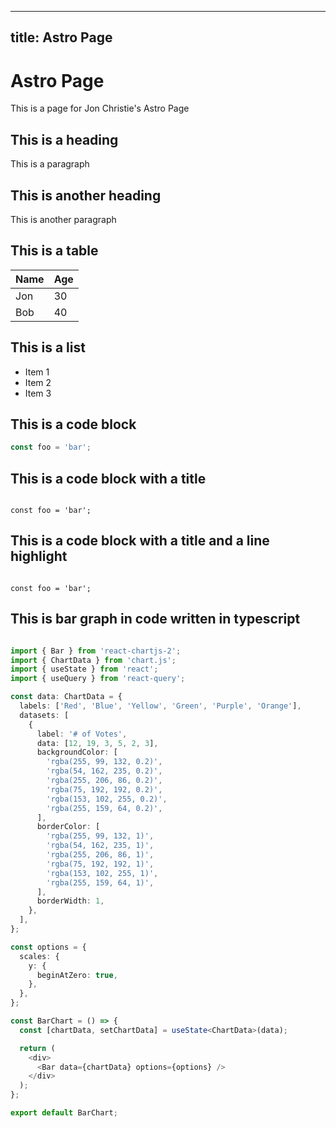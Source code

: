 

---
title: Astro Page
---

# Astro Page

This is a page for Jon Christie's Astro Page



## This is a heading

This is a paragraph

## This is another heading

This is another paragraph

## This is a table

| Name | Age |
| ---- | --- |
| Jon  | 30  |
| Bob  | 40  |

## This is a list

- Item 1
- Item 2
- Item 3


## This is a code block

```js
const foo = 'bar';
```

## This is a code block with a title

```js:title=src/pages/home.mdx

const foo = 'bar';
```

## This is a code block with a title and a line highlight

```js:title=src/pages/home.mdx#L1-L3

const foo = 'bar';
```

## This is bar graph in code written in typescript

```typescript

import { Bar } from 'react-chartjs-2';
import { ChartData } from 'chart.js';
import { useState } from 'react';
import { useQuery } from 'react-query';

const data: ChartData = {
  labels: ['Red', 'Blue', 'Yellow', 'Green', 'Purple', 'Orange'],
  datasets: [
    {
      label: '# of Votes',
      data: [12, 19, 3, 5, 2, 3],
      backgroundColor: [
        'rgba(255, 99, 132, 0.2)',
        'rgba(54, 162, 235, 0.2)',
        'rgba(255, 206, 86, 0.2)',
        'rgba(75, 192, 192, 0.2)',
        'rgba(153, 102, 255, 0.2)',
        'rgba(255, 159, 64, 0.2)',
      ],
      borderColor: [
        'rgba(255, 99, 132, 1)',
        'rgba(54, 162, 235, 1)',
        'rgba(255, 206, 86, 1)',
        'rgba(75, 192, 192, 1)',
        'rgba(153, 102, 255, 1)',
        'rgba(255, 159, 64, 1)',
      ],
      borderWidth: 1,
    },
  ],
};

const options = {
  scales: {
    y: {
      beginAtZero: true,
    },
  },
};

const BarChart = () => {
  const [chartData, setChartData] = useState<ChartData>(data);

  return (
    <div>
      <Bar data={chartData} options={options} />
    </div>
  );
};

export default BarChart;

```

